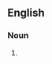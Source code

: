 {{also|windstorm}}

==English==
{{wikipedia}}

===Noun===
{{en-noun}}

# {{alternative spelling of|windstorm|lang=en}}